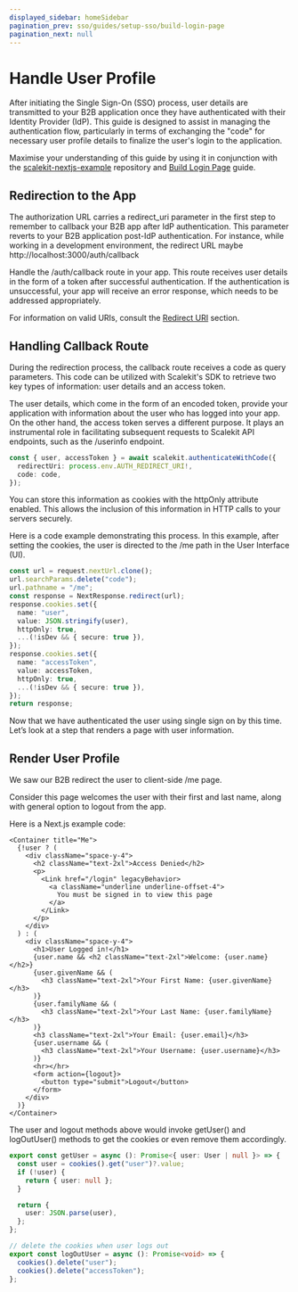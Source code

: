 ```yaml
---
displayed_sidebar: homeSidebar
pagination_prev: sso/guides/setup-sso/build-login-page
pagination_next: null
---
```


# Handle User Profile

After initiating the Single Sign-On (SSO) process, user details are transmitted to your B2B application once they have authenticated with their Identity Provider (IdP). This guide is designed to assist in managing the authentication flow, particularly in terms of exchanging the "code" for necessary user profile details to finalize the user's login to the application.

Maximise your understanding of this guide by using it in conjunction with the [scalekit-nextjs-example](https://github.com/scalekit-inc/scalekit-nextjs-example) repository and [Build Login Page](sso/guides/setup-sso/build-login-page) guide.

## Redirection to the App

The authorization URL carries a <SimpleCode>redirect_uri</SimpleCode> parameter in the first step to remember to callback your B2B app after IdP authentication. This parameter reverts to your B2B application post-IdP authentication. For instance, while working in a development environment, the redirect URL maybe <SimpleCode>http://localhost:3000/auth/callback</SimpleCode>

Handle the <SimpleCode>/auth/callback</SimpleCode> route in your app. This route receives user details in the form of a token after successful authentication. If the authentication is unsuccessful, your app will receive an error response, which needs to be addressed appropriately.

For information on valid URIs, consult the [Redirect URI](sso/guides/key-concepts/redirect-uri) section.

## **Handling Callback Route**

During the redirection process, the callback route receives a code as query parameters. This code can be utilized with Scalekit's SDK to retrieve two key types of information: user details and an access token.

The user details, which come in the form of an encoded token, provide your application with information about the user who has logged into your app. On the other hand, the access token serves a different purpose. It plays an instrumental role in facilitating subsequent requests to Scalekit API endpoints, such as the /userinfo endpoint.

```ts title="app/auth/callback/route.ts"
const { user, accessToken } = await scalekit.authenticateWithCode({
  redirectUri: process.env.AUTH_REDIRECT_URI!,
  code: code,
});
```

You can store this information as cookies with the httpOnly attribute enabled. This allows the inclusion of this information in HTTP calls to your servers securely.

Here is a code example demonstrating this process. In this example, after setting the cookies, the user is directed to the /me path in the User Interface (UI).

```ts title="app/auth/callback/route.ts"
const url = request.nextUrl.clone();
url.searchParams.delete("code");
url.pathname = "/me";
const response = NextResponse.redirect(url);
response.cookies.set({
  name: "user",
  value: JSON.stringify(user),
  httpOnly: true,
  ...(!isDev && { secure: true }),
});
response.cookies.set({
  name: "accessToken",
  value: accessToken,
  httpOnly: true,
  ...(!isDev && { secure: true }),
});
return response;
```

Now that we have authenticated the user using single sign on by this time. Let’s look at a step that renders a page with user information.

## Render User Profile

We saw our B2B redirect the user to client-side <SimpleCode>/me</SimpleCode> page.

Consider this page welcomes the user with their first and last name, along with general option to logout from the app.

Here is a Next.js example code:

```tsx title="app/me/page.tsx"
<Container title="Me">
  {!user ? (
    <div className="space-y-4">
      <h2 className="text-2xl">Access Denied</h2>
      <p>
        <Link href="/login" legacyBehavior>
          <a className="underline underline-offset-4">
            You must be signed in to view this page
          </a>
        </Link>
      </p>
    </div>
  ) : (
    <div className="space-y-4">
      <h1>User Logged in!</h1>
      {user.name && <h2 className="text-2xl">Welcome: {user.name}</h2>}
      {user.givenName && (
        <h3 className="text-2xl">Your First Name: {user.givenName}</h3>
      )}
      {user.familyName && (
        <h3 className="text-2xl">Your Last Name: {user.familyName}</h3>
      )}
      <h3 className="text-2xl">Your Email: {user.email}</h3>
      {user.username && (
        <h3 className="text-2xl">Your Username: {user.username}</h3>
      )}
      <hr></hr>
      <form action={logout}>
        <button type="submit">Logout</button>
      </form>
    </div>
  )}
</Container>
```

The <SimpleCode>user</SimpleCode> and <SimpleCode>logout</SimpleCode> methods above would invoke
<SimpleCode>getUser()</SimpleCode> and <SimpleCode>logOutUser()</SimpleCode> methods to get the cookies or even remove them accordingly.

```ts title="service/auth.ts"
export const getUser = async (): Promise<{ user: User | null }> => {
  const user = cookies().get("user")?.value;
  if (!user) {
    return { user: null };
  }

  return {
    user: JSON.parse(user),
  };
};

// delete the cookies when user logs out
export const logOutUser = async (): Promise<void> => {
  cookies().delete("user");
  cookies().delete("accessToken");
};
```
